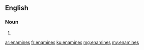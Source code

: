 ==English==

===Noun===
{{head|en|plural}}

# {{plural of|enamine|lang=en}}

[[ar:enamines]]
[[fr:enamines]]
[[ku:enamines]]
[[mg:enamines]]
[[my:enamines]]